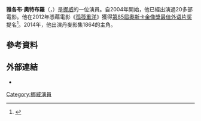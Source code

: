 {{noteTA
|T=zh-cn:雅各布·奥夫特布罗; zh-tw:雅各布·奧特布羅;
|G1=Show
|G2=Movie
|1=zh-cn:奥夫特布罗; zh-tw:奧特布羅;
}}
{{Infobox person
| image =Jakob-Oftebro.jpg
| caption = 雅各布·奥夫特布罗出席2015年[[卡罗维发利国际电影节|卡罗维发利国际电影节]]
| name        = 雅各布·奥夫特布罗<br>Jakob Oftebro
| birth_date  = {{Birth date and age|1986|1|12|df=yes}}
| birth_place = [[挪威|挪威]][[奧斯陸|奧斯陸]]
| death_date  =
| death_place = 
| othername   =
| occupation  = 演員
| years active = 2004-現在
}}
'''雅各布·奧特布羅'''（{{lang-no|Jakob Oftebro}}，{{bd|1986年|1月12日}}）是[[挪威|挪威]]的一位演員。自2004年開始，他已經出演過20多部電影。他在2012年憑藉電影《[[孤筏重洋_(電影)|孤筏重洋]]》獲得[[第85屆奧斯卡金像獎|第85屆奧斯卡金像獎]][[奥斯卡最佳國際影片獎|最佳外语片奖]]提名<ref name="85thNominees">{{cite web |url=http://www.bbc.co.uk/news/entertainment-arts-20959604 |title=Oscars: Hollywood announces 85th Academy Award nominations |accessdate=December 17, 2014 |work=BBC News |archive-date=2014-12-19 |archive-url=https://web.archive.org/web/20141219132930/http://www.bbc.co.uk/news/entertainment-arts-20959604 |dead-url=no }}</ref>。2014年，他出演丹麥影集1864的主角。

==參考資料==
{{Reflist}}
==外部連結==
* {{IMDb name|1939580}}

{{normdaten}}
{{DEFAULTSORT:Oftebro}}
[[Category:挪威演員|Category:挪威演員]]